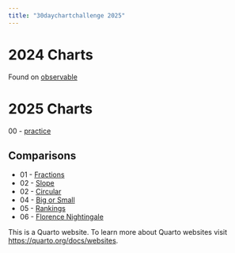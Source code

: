 ```yaml
---
title: "30daychartchallenge 2025"
---
```


# 2024 Charts

Found on [observable](https://observablehq.com/@ericws?tab=notebooks)

# 2025 Charts
00 - [practice](charts/practice01/practice01.qmd)

## Comparisons

- 01 - [Fractions](charts/01fractions/01fractions.qmd)
- 02 - [Slope](charts/02slope/02slope.qmd)
- 02 - [Circular](charts/03circular/03circular.qmd)
- 04 - [Big or Small](charts/04big-or-small/04big-or-small.qmd)
- 05 - [Rankings](charts/05rankings/05rankings.qmd)
- 06 - [Florence Nightingale](charts/06florence-nightingale/06florence-nightingale.qmd)



This is a Quarto website.
To learn more about Quarto websites visit <https://quarto.org/docs/websites>.

